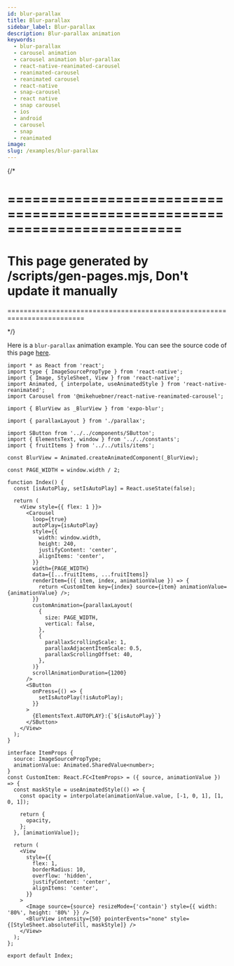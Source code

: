 ```yaml
---
id: blur-parallax
title: Blur-parallax
sidebar_label: Blur-parallax
description: Blur-parallax animation
keywords:
  - blur-parallax
  - carousel animation
  - carousel animation blur-parallax
  - react-native-reanimated-carousel
  - reanimated-carousel
  - reanimated carousel
  - react-native
  - snap-carousel
  - react native
  - snap carousel
  - ios
  - android
  - carousel
  - snap
  - reanimated
image:
slug: /examples/blur-parallax
---
```


{/\*

# =========================================================================

# This page generated by /scripts/gen-pages.mjs, Don't update it manually

=========================================================================

\*/}

Here is a `blur-parallax` animation example. You can see the source code of this page
[here](https://github.com/dohooo/react-native-reanimated-carousel/blob/main/apps/app/src/pages/blur-parallax/index.tsx).


<Page page="blur-parallax" />

```tsx copy
import * as React from 'react';
import type { ImageSourcePropType } from 'react-native';
import { Image, StyleSheet, View } from 'react-native';
import Animated, { interpolate, useAnimatedStyle } from 'react-native-reanimated';
import Carousel from '@mikehuebner/react-native-reanimated-carousel';

import { BlurView as _BlurView } from 'expo-blur';

import { parallaxLayout } from './parallax';

import SButton from '../../components/SButton';
import { ElementsText, window } from '../../constants';
import { fruitItems } from '../../utils/items';

const BlurView = Animated.createAnimatedComponent(_BlurView);

const PAGE_WIDTH = window.width / 2;

function Index() {
  const [isAutoPlay, setIsAutoPlay] = React.useState(false);

  return (
    <View style={{ flex: 1 }}>
      <Carousel
        loop={true}
        autoPlay={isAutoPlay}
        style={{
          width: window.width,
          height: 240,
          justifyContent: 'center',
          alignItems: 'center',
        }}
        width={PAGE_WIDTH}
        data={[...fruitItems, ...fruitItems]}
        renderItem={({ item, index, animationValue }) => {
          return <CustomItem key={index} source={item} animationValue={animationValue} />;
        }}
        customAnimation={parallaxLayout(
          {
            size: PAGE_WIDTH,
            vertical: false,
          },
          {
            parallaxScrollingScale: 1,
            parallaxAdjacentItemScale: 0.5,
            parallaxScrollingOffset: 40,
          },
        )}
        scrollAnimationDuration={1200}
      />
      <SButton
        onPress={() => {
          setIsAutoPlay(!isAutoPlay);
        }}
      >
        {ElementsText.AUTOPLAY}:{`${isAutoPlay}`}
      </SButton>
    </View>
  );
}

interface ItemProps {
  source: ImageSourcePropType;
  animationValue: Animated.SharedValue<number>;
}
const CustomItem: React.FC<ItemProps> = ({ source, animationValue }) => {
  const maskStyle = useAnimatedStyle(() => {
    const opacity = interpolate(animationValue.value, [-1, 0, 1], [1, 0, 1]);

    return {
      opacity,
    };
  }, [animationValue]);

  return (
    <View
      style={{
        flex: 1,
        borderRadius: 10,
        overflow: 'hidden',
        justifyContent: 'center',
        alignItems: 'center',
      }}
    >
      <Image source={source} resizeMode={'contain'} style={{ width: '80%', height: '80%' }} />
      <BlurView intensity={50} pointerEvents="none" style={[StyleSheet.absoluteFill, maskStyle]} />
    </View>
  );
};

export default Index;
```

